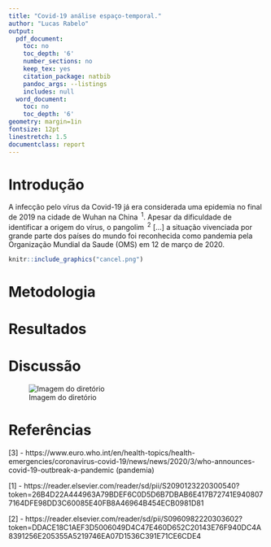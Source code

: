 ```yaml
---
title: "Covid-19 análise espaço-temporal."
author: "Lucas Rabelo"
output:
  pdf_document:
    toc: no
    toc_depth: '6'
    number_sections: no
    keep_tex: yes
    citation_package: natbib
    pandoc_args: --listings
    includes: null
  word_document:
    toc: no
    toc_depth: '6'
geometry: margin=1in
fontsize: 12pt
linestretch: 1.5
documentclass: report
---
```


# Introdução {.tabset .tabset-fade .tabset-pills}

 A infecção pelo vírus da Covid-19 já era considerada uma epidemia no final de 2019 na cidade de Wuhan na China $\!\!^1$. Apesar da dificuldade de identificar a origem do vírus, o pangolim $\!\!^2$ [...] a situação vivenciada por grande parte dos países do mundo foi reconhecida como pandemia pela Organização Mundial da Saude (OMS) em 12 de março de 2020.  

```r
knitr::include_graphics("cancel.png")
```
# Metodologia

# Resultados

# Discussão

![Imagem do diretório](/cloud/project/cancel.png)


# Referências

[3] - https://www.euro.who.int/en/health-topics/health-emergencies/coronavirus-covid-19/news/news/2020/3/who-announces-covid-19-outbreak-a-pandemic (pandemia)

[1] - https://reader.elsevier.com/reader/sd/pii/S2090123220300540?token=26B4D22A444963A79BDEF6C0D5D6B7DBAB6E417B72741E9408077164DFE98DD3C60085E40FB8A46964B454ECB0981D81

[2] - https://reader.elsevier.com/reader/sd/pii/S0960982220303602?token=DDACE18C1AEF3D5006049D4C47E460D652C20143E76F940DC4A8391256E205355A5219746EA07D1536C391E71CE6CDE4
